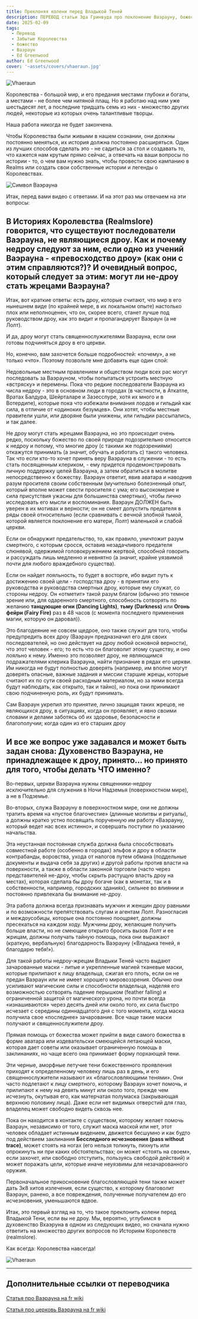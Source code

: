 ```yaml
---
title: Преклоняя колени перед Владыкой Теней
description: ПЕРЕВОД статьи Эда Гринвуда про поклонение Ваэрауну, божеству из Темного Селдарина, пантеона дроу, сыну Лолт и брату Эйлистри  и как ему поклоняются не-дроу
date: 2025-02-09
tags:
  - Перевод
  - Забытые Королевства
  - божество
  - Ваэраун
  - Ed Greenwood
author: Ed Greenwood
cover: '~assets/covers/vhaeraun.jpg'
---
```


![Vhaeraun](/images/Vhaeraun.webp)

Королевства - большой мир, и его предания местами глубоки и богаты, а местами - не более чем нитяной плащ. Но я работаю над ним уже шестьдесят лет, а последние тридцать семь из них - множество других людей, некоторые из которых очень талантливые творцы.

Наша работа никогда не будет закончена.

Чтобы Королевства были живыми в нашем сознании, они должны постоянно меняться, их история должна постоянно расширяться. Один из лучших способов сделать это - не садиться за стол и создавать то, что кажется нам крутым прямо сейчас, а отвечать на ваши вопросы по истории - то, о чем вам нужно знать, чтобы провести свою кампанию в Realms или создать свои собственные истории и легенды о Королевствах.

![Символ Ваэрауна](/images/vhaeraunsymbol.jpg)

Итак, перед вами видео с ответами. И на этот раз мы отвечаем на эти вопросы:

##  В Историях Королевства (Realmslore) говорится, что существуют последователи Ваэрауна, не являющиеся дроу. Как и почему недроу следуют за ним, если одно из учений Ваэрауна - «превосходство дроу» (как они с этим справляются?)?  И очевидный вопрос, который следует за этим: могут ли не-дроу стать жрецами Ваэрауна?

Итак, вот краткие ответы: есть дроу, которые считают, что мир в его нынешнем виде (по крайней мере, в их локальном опыте) настолько плох или неполноценен, что он, скорее всего, станет лучше под руководством дроу, как это видит и пропагандирует Ваэраун (а не Лолт).

И да, дроу могут стать священнослужителями Ваэрауна, если они готовы подчиняться дроу в его церкви.

Но, конечно, вам захочется больше подробностей: «почему», а не только «что». Поэтому позвольте мне добавить еще один слой:

Недовольные местным правлением и обществом люди всех рас могут последовать за Ваэрауном, чтобы попытаться устроить местную «встряску» и перемены. Пока что редкие последователи Ваэрауна из числа недроу - это в основном люди в городах (в частности, в Аткатле, Вратах Балдура, Шейрталаре и Зазесспуре, хотя их много и в Вотердипе), которые пока что избежали внимания лордов и гильдий как сила, в отличие от «одиноких безумцев». Они хотят, чтобы местные правители ушли, или дворяне были унижены, или гильдии рассыпались, и так далее.

Не дроу могут стать жрецами Ваэрауна, но это происходит очень редко, поскольку божество по своей природе подозрительно относится к недроу и потому, что многие дроу (с такими же подозрениями) откажутся принимать (а значит, обучать и работать с) такого человека. Так что если кто-то хочет принять веру Ваэрауна в служении - то есть стать посвященным клериком, - ему придется продемонстрировать личную поддержку целей Ваэрауна, а затем обратиться в молитве непосредственно к божеству. Ваэраун ответит, явив аватара и наводнив разум просителя своим собственным (мучительно болезненный опыт, который вполне может свести просителя с ума; его высокомерие и сила присутствия ужасны для большинства смертных), чтобы лично исследовать его мысли и воспоминания. Ваэраун ДОЛЖЕН быть уверен в их мотивах и верности; он не смеет допустить предателя в ряды своей относительно (если сравнивать с вечной злобной тьмой, которой является поклонение его матери, Лолт) маленькой и слабой церкви.

Если он обнаружит предательство, то, как правило, уничтожит разум смертного, с которым сросся, оставив незадачливого предателя слюнявой, одержимой головокружением жертвой, способной говорить и рассуждать лишь медленно и невнятно (а значит, крайне уязвимой почти для любого враждебного существа).

Если он найдет лояльность, то будет в восторге, ибо видит путь к достижению своей цели - господства дроу - в принятии его руководства и руководства смертных дроу, которые ему служат, со стороны недроу. Он «отметит» такой разум благом (обычно это темное зрение или, для одаренного смертного, способность сотворять по желанию **танцующие огни (Dancing Lights)**, **тьму (Darkness)** или **Огонь фейри (Fairy Fire)** раз в 48 часов (с момента последнего применения магии, которую он даровал)).

Это благодеяние не совсем щедрое, оно также служит для того, чтобы предупредить всех дроу (Ваэраун предназначил его для своих последователей, но оно действует на дроу любой основной верности), что этот человек - его; то есть что он благоволит этому существу, и оно лояльно к нему. Именно это позволяет дроу, не являющимся подражателями клерика Ваэрауна, найти признание в рядах его церкви. Им никогда не будут полностью доверять (например, им вполне могут доверять опасные, важные задания и миссии старшие жрецы, которые считают их по сути своей расходным материалом, но за ними всегда будут наблюдать, как открыто, так и тайно), но пока они принимают свою подчиненную роль, их будут принимать.

Сам Ваэраун укрепил это принятие, лично защищая таких жрецов, не являющихся дроу, в ситуациях, когда он проявляет, и явно своими словами и делами заботясь об их здоровье, безопасности и благополучии; когда один из его старших дроу

## И все же вопрос уже задавался и может быть задан снова: Духовенство Ваэрауна, не принадлежащее к дроу, принято... но принято для того, чтобы делать ЧТО именно?

Во-первых, церкви Ваэрауна нужны священники-недроу исключительно для служения в Ночи Надземья (поверхностном мире), а не в Подземье.

Во-вторых, служа Ваэрауну в поверхностном мире, они не должны тратить время на «пустое благочестие» (длинные молитвы и ритуалы), а должны кратко устно посвящать порученную им работу «Ваэрауну, который ведет нас всех истинно», и совершать поступки по указанию начальства.

Эта неустанная постоянная служба должна была способствовать совместной работе (особенно в городах) эльфов и дроу в области контрабанды, воровства, ухода от налогов путем обмана (поддельные документы и выдача себя за других) и другой работы против власти на поверхности, а также в области законной торговли (часто через представителей не-дроу, чтобы скрыть растущую власть дроу на местах), которая сделала бы дроу богаче (как в монетах, так и в собственности, например, городских зданиях), сильнее во влиянии и постоянно привлекала бы внимание не-дроу.

Эта работа должна всегда признавать мужчин и женщин дроу равными и по возможности препятствовать слугам и агентам Лолт. Разногласия и междоусобицы, которые она постоянно поощряет, должны пресекаться на каждом ходу. Мужчины дроу, желающие получить больше власти, но не смеющие открыто бросить вызов Лолт и ее жрицам, должны получать тайную помощь, пока они выражают (краткую, вербальную) благодарность Ваэрауну («Владыка теней, я благодарю тебя!»).

Для такой работы недроу-жрецам Владыки Теней часто выдают зачарованные маски - литые и укрепленные магией тканевые маски, которые прилипают к лицу владельца, сжигая его плоть, если он не предан Ваэраун или не имеет хорошего мировоззрения. Обычно они усиливают магические силы и способности владельца, наделяя его возможностью сотворять падение перышком (feather falling) и ограниченной защитой от магического урона, но почти всегда «изнашиваются» через десять дней или около того, их сила быстро исчезает с середины одиннадцатого дня с того момента, когда маска получила свое «последнее» зачарование. Все чаще такие маски получают и священнослужители дроу.

Прямая помощь от божества может прийти в виде самого божества в форме аватара или издевательски смеющейся летающей маски, которая дает советы или оказывает ограниченную помощь в заклинаниях, но чаще всего она принимает форму порхающей тени.

Эти черные, аморфные летучие тени божественного проявления приходят к определенному человеку лишь раз в день, и его священнослужители называют их «благословляющими тенями». Они часто подлетают к лицу смертного, которому Ваэраун хочет помочь, и прилипают к нему на девять минут или около того, прежде чем исчезнуть, окутывая его, как матерчатая полумаска (закрывающая верхнюю половину лица). Даже если нет видимых отверстий для глаз, владелец может свободно видеть сквозь нее.

Пока он находится в контакте с существом, которому желает помочь Ваэраун, независимо от того, служит маска маской или нет, этот человек обладает истинным видением, движется бесшумно и как будто под действием заклинания **Бесследного исчезновения (pass without trace)**, может стоять на ногах (его нельзя толкнуть, пихнуть или опрокинуть ни при каких обстоятельствах; он может «стоять на своем», если захочет, или свободно отступить, пользуясь свободой действий) и может поражать цели, которые иначе неуязвимы для незачарованного оружия.

Первоначальное прикосновение благословляющей тени также может дать 3к8 хитов излечения, если существо, к которому благоволит Ваэраун, ранено, а все повреждения, полученные получателем до его исчезновения, уменьшаются вдвое.

Итак, это первый взгляд на то, что такое преклонить колени перед Владыкой Тени, если вы не дроу. Мы, вероятно, углубимся в духовенство Вхаэруна в одном из следующих видео, но сначала нужно ответить на множество других вопросов по Историям Королевств (realmslore).

Как всегда: Королевства навсегда!

![Vhaeraun](/images/vhaeraun.jpg)

---

## Дополнительные ссылки от переводчика

[Статья про Ваэрауна на fr wiki](https://forgottenrealms.fandom.com/wiki/Vhaeraun)

[Статья про церковь Ваэрауна на fr wiki](https://forgottenrealms.fandom.com/wiki/Church_of_Vhaeraun)



